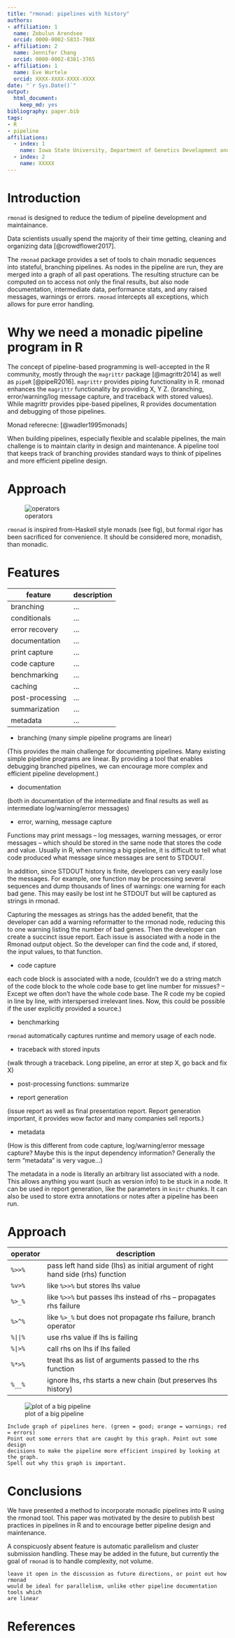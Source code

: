 ```yaml
---
title: "rmonad: pipelines with history"
authors:
- affiliation: 1
  name: Zebulun Arendsee 
  orcid: 0000-0002-5833-798X
- affiliation: 2
  name: Jennifer Chang
  orcid: 0000-0002-8381-3765
- affiliation: 1
  name: Eve Wurtele
  orcid: XXXX-XXXX-XXXX-XXXX
date: "`r Sys.Date()`"
output:
  html_document:
    keep_md: yes
bibliography: paper.bib
tags:
- R
- pipeline
affiliations:
  - index: 1
    name: Iowa State University, Department of Genetics Development and Cell Biology
  - index: 2
    name: XXXXX
---
```


# Introduction

`rmonad` is designed to reduce the tedium of pipeline development and maintainance.

Data scientists usually spend the majority of their time getting, cleaning and
organizing data [@crowdflower2017]. 

The `rmonad` package provides a set of tools to chain monadic sequences into
stateful, branching pipelines. As nodes in the pipeline are run, they are
merged into a graph of all past operations. The resulting structure can be
computed on to access not only the final results, but also node documentation,
intermediate data, performance stats, and any raised messages, warnings or
errors. `rmonad` intercepts all exceptions, which allows for pure error
handling.


# Why we need a monadic pipeline program in R

The concept of pipeline-based programming is well-accepted in the R community,
mostly through the `magrittr` package [@magrittr2014] as well as `pipeR` [@pipeR2016]. `magrittr` provides piping functionality
in R. rmonad enhances the `magrittr` functionality by providing X, Y Z.
(branching, error/warning/log message capture, and traceback with stored
values).  While magrittr provides pipe-based pipelines, R provides
documentation and debugging of those pipelines. 

Monad referecne: [@wadler1995monads]

When building pipelines, especially flexible and scalable pipelines, the main
challenge is to maintain clarity in design and maintenance. A pipeline tool
that keeps track of branching provides standard ways to think of pipelines and
more efficient pipeline design. 


# Approach

![operators](bind.png)

`rmonad` is inspired from-Haskell style monads (see fig), but formal rigor has
been sacrificed for convenience. It should be considered more, monadish, than
monadic.


# Features

 | feature         | description |
 | --------------- | ----------- |
 | branching       | ...         |
 | conditionals    | ...         |
 | error recovery  | ...         |
 | documentation   | ...         |
 | print capture   | ...         |
 | code capture    | ...         |
 | benchmarking    | ...         |
 | caching         | ...         |
 | post-processing | ...         |
 | summarization   | ...         |
 | metadata        | ...         |


 * branching (many simple pipeline programs are linear)

(This provides the main challenge for documenting pipelines. Many existing
simple pipeline programs are linear. By providing a tool that enables debugging
branched pipelines, we can encourage more complex and efficient pipeline
development.)

 * documentation

(both in documentation of the intermediate and final results as well as intermediate log/warning/error messages)

 * error, warning, message capture

Functions may print messags -- log messages, warning messages, or error
messages -- which should be stored in the same node that stores the code and
value.  Usually in R, when running a big pipeline, it is difficult to tell what
code produced what message since messages are sent to STDOUT. 

In addition, since STDOUT history is finite, developers can very easily lose
the messages.  For example, one function may be processing several sequences
and dump thousands of lines of warnings: one warning for each bad gene.  This
may easily be lost int he STDOUT but will be captured as strings in rmonad. 

Capturing the messages as strings has the added benefit, that the developer can
add a warning reformatter to the rmonad node, reducing this to one warning
listing the number of bad genes.  Then the developer can create a succinct
issue report. Each issue is associated with a node in the Rmonad output object.
So the developer can find the code and, if stored, the input values, to that
function.

 * code capture

each code block is associated with a node, (couldn't we do a string match of
the code block to the whole code base to get line number for missues? -- Except
we often don't have the whole code base. The R code my be copied in line by
line, with interspersed irrelevant lines. Now, this could be possible if the
user explicitly provided a source.)

 * benchmarking

`rmonad` automatically captures runtime and memory usage of each node.

 * traceback with stored inputs
 
(walk through a traceback. Long pipeline, an error at step X, go back and fix X)

 * post-processing functions: summarize

 * report generation

(issue report as well as final presentation report. Report generation important, it provides wow factor and many companies sell reports.)

 * metadata

(How is this different from code capture, log/warning/error message capture? Maybe this is the input dependency information? Generally the term "metadata" is very vague...)

The metadata in a node is literally an arbitrary list associated with a node.
This allows anything you want (such as version info) to be stuck in a node. It
can be used in report generation, like the parameters in `knitr` chunks. It can
also be used to store extra annotations or notes after a pipeline has been run.


# Approach

 | operator | description                                                                     |
 | -------- | ------------------------------------------------------------------------------- |
 | `%>>%`   | pass left hand side (lhs) as initial argument of right hand side (rhs) function |
 | `%v>%`   | like `%>>%` but stores lhs value                                                |
 | `%>_%`   | like `%>>%` but passes lhs instead of rhs -- propagates rhs failure             |
 | `%>^%`   | like `%>_%` but does not propagate rhs failure, branch operator                 |
 | `%||%`   | use rhs value if lhs is failing                                                 |
 | `%|>%`   | call rhs on lhs if lhs failed                                                   |
 | `%*>%`   | treat lhs as list of arguments passed to the rhs function                       |
 | `%__%`   | ignore lhs, rhs starts a new chain (but preserves lhs history)                  |

![plot of a big pipeline](big-pipeline.png)

    Include graph of pipelines here. (green = good; orange = warnings; red = errors)
    Point out some errors that are caught by this graph. Point out some design 
    decisions to make the pipeline more efficient inspired by looking at the graph. 
    Spell out why this graph is important.


# Conclusions

We have presented a method to incorporate monadic pipelines into R using the
rmonad tool. This paper was motivated by the desire to publish best practices
in pipelines in R and to encourage better pipeline design and maintenance. 


A conspicuosly absent feature is automatic parallelism and cluster submission
handling. These may be added in the future, but currently the goal of `rmonad`
is to handle complexity, not volume.

    leave it open in the discussion as future directions, or point out how rmonad 
    would be ideal for parallelism, unlike other pipeline documentation tools which 
    are linear

# References
